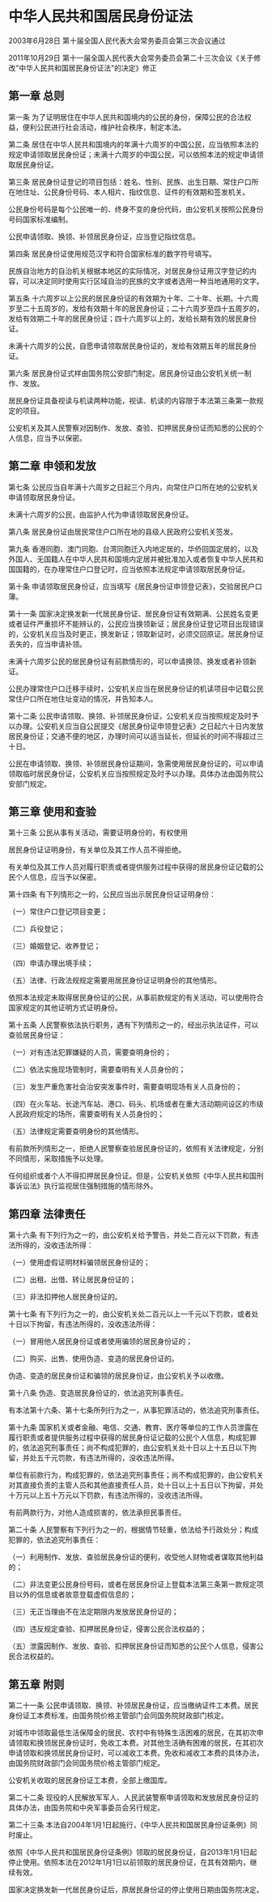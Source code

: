 # 中华人民共和国居民身份证法

2003年6月28日 第十届全国人民代表大会常务委员会第三次会议通过

2011年10月29日 第十一届全国人民代表大会常务委员会第二十三次会议《关于修改"中华人民共和国居民身份证法"的决定》修正

  

## 第一章 总则

第一条 为了证明居住在中华人民共和国境内的公民的身份，保障公民的合法权益，便利公民进行社会活动，维护社会秩序，制定本法。

第二条 居住在中华人民共和国境内的年满十六周岁的中国公民，应当依照本法的规定申请领取居民身份证；未满十六周岁的中国公民，可以依照本法的规定申请领取居民身份证。

第三条 居民身份证登记的项目包括：姓名、性别、民族、出生日期、常住户口所在地住址、公民身份号码、本人相片、指纹信息、证件的有效期和签发机关。

公民身份号码是每个公民唯一的、终身不变的身份代码，由公安机关按照公民身份号码国家标准编制。

公民申请领取、换领、补领居民身份证，应当登记指纹信息。

第四条 居民身份证使用规范汉字和符合国家标准的数字符号填写。

民族自治地方的自治机关根据本地区的实际情况，对居民身份证用汉字登记的内容，可以决定同时使用实行区域自治的民族的文字或者选用一种当地通用的文字。

第五条 十六周岁以上公民的居民身份证的有效期为十年、二十年、长期。十六周岁至二十五周岁的，发给有效期十年的居民身份证；二十六周岁至四十五周岁的，发给有效期二十年的居民身份证；四十六周岁以上的，发给长期有效的居民身份证。

未满十六周岁的公民，自愿申请领取居民身份证的，发给有效期五年的居民身份证。

第六条 居民身份证式样由国务院公安部门制定。居民身份证由公安机关统一制作、发放。

居民身份证具备视读与机读两种功能，视读、机读的内容限于本法第三条第一款规定的项目。

公安机关及其人民警察对因制作、发放、查验、扣押居民身份证而知悉的公民的个人信息，应当予以保密。

## 第二章 申领和发放

第七条 公民应当自年满十六周岁之日起三个月内，向常住户口所在地的公安机关申请领取居民身份证。

未满十六周岁的公民，由监护人代为申请领取居民身份证。

第八条 居民身份证由居民常住户口所在地的县级人民政府公安机关签发。

第九条 香港同胞、澳门同胞、台湾同胞迁入内地定居的，华侨回国定居的，以及外国人、无国籍人在中华人民共和国境内定居并被批准加入或者恢复中华人民共和国国籍的，在办理常住户口登记时，应当依照本法规定申请领取居民身份证。

第十条 申请领取居民身份证，应当填写《居民身份证申领登记表》，交验居民户口簿。

第十一条 国家决定换发新一代居民身份证、居民身份证有效期满、公民姓名变更或者证件严重损坏不能辨认的，公民应当换领新证；居民身份证登记项目出现错误的，公安机关应当及时更正，换发新证；领取新证时，必须交回原证。居民身份证丢失的，应当申请补领。

未满十六周岁公民的居民身份证有前款情形的，可以申请换领、换发或者补领新证。

公民办理常住户口迁移手续时，公安机关应当在居民身份证的机读项目中记载公民常住户口所在地住址变动的情况，并告知本人。

第十二条 公民申请领取、换领、补领居民身份证，公安机关应当按照规定及时予以办理。公安机关应当自公民提交《居民身份证申领登记表》之日起六十日内发放居民身份证；交通不便的地区，办理时间可以适当延长，但延长的时间不得超过三十日。

公民在申请领取、换领、补领居民身份证期间，急需使用居民身份证的，可以申请领取临时居民身份证，公安机关应当按照规定及时予以办理。具体办法由国务院公安部门规定。

## 第三章 使用和查验

第十三条 公民从事有关活动，需要证明身份的，有权使用

居民身份证证明身份，有关单位及其工作人员不得拒绝。

有关单位及其工作人员对履行职责或者提供服务过程中获得的居民身份证记载的公民个人信息，应当予以保密。

第十四条 有下列情形之一的，公民应当出示居民身份证证明身份：

（一）常住户口登记项目变更；

（二）兵役登记；

（三）婚姻登记、收养登记；

（四）申请办理出境手续；

（五）法律、行政法规规定需要用居民身份证证明身份的其他情形。

依照本法规定未取得居民身份证的公民，从事前款规定的有关活动，可以使用符合国家规定的其他证明方式证明身份。

第十五条 人民警察依法执行职务，遇有下列情形之一的，经出示执法证件，可以查验居民身份证：

（一）对有违法犯罪嫌疑的人员，需要查明身份的；

（二）依法实施现场管制时，需要查明有关人员身份的；

（三）发生严重危害社会治安突发事件时，需要查明现场有关人员身份的；

（四）在火车站、长途汽车站、港口、码头、机场或者在重大活动期间设区的市级人民政府规定的场所，需要查明有关人员身份的；

（五）法律规定需要查明身份的其他情形。

有前款所列情形之一，拒绝人民警察查验居民身份证的，依照有关法律规定，分别不同情形，采取措施予以处理。

任何组织或者个人不得扣押居民身份证。但是，公安机关依照《中华人民共和国刑事诉讼法》执行监视居住强制措施的情形除外。

## 第四章 法律责任

第十六条 有下列行为之一的，由公安机关给予警告，并处二百元以下罚款，有违法所得的，没收违法所得：

（一）使用虚假证明材料骗领居民身份证的；

（二）出租、出借、转让居民身份证的；

（三）非法扣押他人居民身份证的。

第十七条 有下列行为之一的，由公安机关处二百元以上一千元以下罚款，或者处十日以下拘留，有违法所得的，没收违法所得：

（一）冒用他人居民身份证或者使用骗领的居民身份证的；

（二）购买、出售、使用伪造、变造的居民身份证的。

伪造、变造的居民身份证和骗领的居民身份证，由公安机关予以收缴。

第十八条 伪造、变造居民身份证的，依法追究刑事责任。

有本法第十六条、第十七条所列行为之一，从事犯罪活动的，依法追究刑事责任。

第十九条 国家机关或者金融、电信、交通、教育、医疗等单位的工作人员泄露在履行职责或者提供服务过程中获得的居民身份证记载的公民个人信息，构成犯罪的，依法追究刑事责任；尚不构成犯罪的，由公安机关处十日以上十五日以下拘留，并处五千元罚款，有违法所得的，没收违法所得。

单位有前款行为，构成犯罪的，依法追究刑事责任；尚不构成犯罪的，由公安机关对其直接负责的主管人员和其他直接责任人员，处十日以上十五日以下拘留，并处十万元以上五十万元以下罚款，有违法所得的，没收违法所得。

有前两款行为，对他人造成损害的，依法承担民事责任。

第二十条 人民警察有下列行为之一的，根据情节轻重，依法给予行政处分；构成犯罪的，依法追究刑事责任：

（一）利用制作、发放、查验居民身份证的便利，收受他人财物或者谋取其他利益的；

（二）非法变更公民身份号码，或者在居民身份证上登载本法第三条第一款规定项目以外的信息或者故意登载虚假信息的；

（三）无正当理由不在法定期限内发放居民身份证的；

（四）违反规定查验、扣押居民身份证，侵害公民合法权益的；

（五）泄露因制作、发放、查验、扣押居民身份证而知悉的公民个人信息，侵害公民合法权益的。

## 第五章 附则

第二十一条 公民申请领取、换领、补领居民身份证，应当缴纳证件工本费。居民身份证工本费标准，由国务院价格主管部门会同国务院财政部门核定。

对城市中领取最低生活保障金的居民、农村中有特殊生活困难的居民，在其初次申请领取和换领居民身份证时，免收工本费。对其他生活确有困难的居民，在其初次申请领取和换领居民身份证时，可以减收工本费。免收和减收工本费的具体办法，由国务院财政部门会同国务院价格主管部门规定。

公安机关收取的居民身份证工本费，全部上缴国库。

第二十二条 现役的人民解放军军人、人民武装警察申请领取和发放居民身份证的具体办法，由国务院和中央军事委员会另行规定。

第二十三条 本法自2004年1月1日起施行，《中华人民共和国居民身份证条例》同时废止。

依照《中华人民共和国居民身份证条例》领取的居民身份证，自2013年1月1日起停止使用。依照本法在2012年1月1日以前领取的居民身份证，在其有效期内，继续有效。

国家决定换发新一代居民身份证后，原居民身份证的停止使用日期由国务院决定。